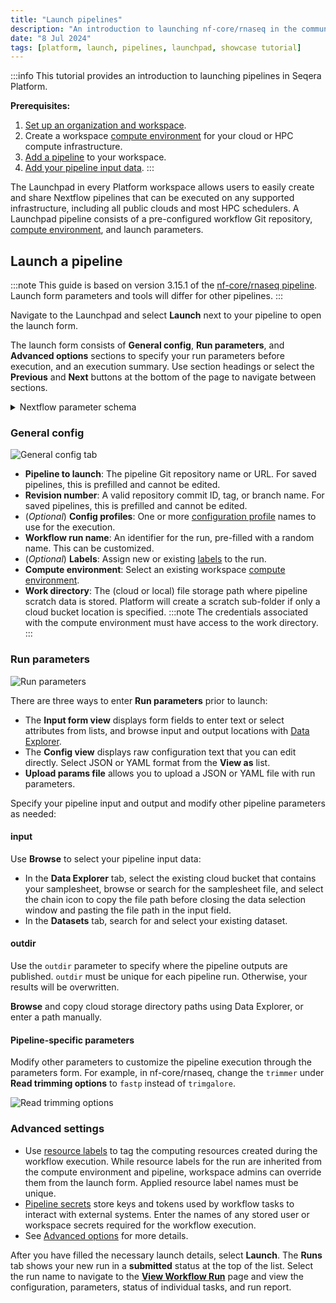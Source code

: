 ```yaml
---
title: "Launch pipelines"
description: "An introduction to launching nf-core/rnaseq in the community/showcase workspace"
date: "8 Jul 2024"
tags: [platform, launch, pipelines, launchpad, showcase tutorial]
---
```



:::info
This tutorial provides an introduction to launching pipelines in Seqera Platform.

**Prerequisites:**
1. [Set up an organization and workspace](../workspace-setup.mdx).
1. Create a workspace [compute environment](../../compute-envs/overview.mdx) for your cloud or HPC compute infrastructure.
1. [Add a pipeline](./add-pipelines.mdx) to your workspace.
1. [Add your pipeline input data](./add-data.mdx).
:::

The Launchpad in every Platform workspace allows users to easily create and share Nextflow pipelines that can be executed on any supported infrastructure, including all public clouds and most HPC schedulers. A Launchpad pipeline consists of a pre-configured workflow Git repository, [compute environment](../../compute-envs/overview.mdx), and launch parameters.

## Launch a pipeline

:::note
This guide is based on version 3.15.1 of the [nf-core/rnaseq pipeline](https://github.com/nf-core/rnaseq). Launch form parameters and tools will differ for other pipelines. 
:::

Navigate to the Launchpad and select **Launch** next to your pipeline to open the launch form.

The launch form consists of **General config**, **Run parameters**, and **Advanced options** sections to specify your run parameters before execution, and an execution summary. Use section headings or select the **Previous** and **Next** buttons at the bottom of the page to navigate between sections. 

<details>
  <summary>Nextflow parameter schema</summary>

  The launch form lets you configure the pipeline execution. The pipeline parameters in this form are rendered from a [pipeline schema](../../pipeline-schema/overview.mdx) file in the root of the pipeline Git repository. `nextflow_schema.json` is a simple JSON-based schema describing pipeline parameters for pipeline developers to easily adapt their in-house Nextflow pipelines to be executed in Platform.

  :::tip
  See [Best Practices for Deploying Pipelines with the Seqera Platform](https://seqera.io/blog/best-practices-for-deploying-pipelines-with-seqera-platform/) to learn how to build the parameter schema for any Nextflow pipeline automatically with tooling maintained by the nf-core community. 
  :::

</details>

### General config 

![General config tab](../_images/launch-form-2.gif)

- **Pipeline to launch**: The pipeline Git repository name or URL. For saved pipelines, this is prefilled and cannot be edited.
- **Revision number**: A valid repository commit ID, tag, or branch name. For saved pipelines, this is prefilled and cannot be edited.
- (*Optional*) **Config profiles**: One or more [configuration profile](https://www.nextflow.io/docs/latest/config.html#config-profiles) names to use for the execution. 
- **Workflow run name**: An identifier for the run, pre-filled with a random name. This can be customized.
- (*Optional*) **Labels**: Assign new or existing [labels](../../labels/overview.mdx) to the run.
- **Compute environment**: Select an existing workspace [compute environment](../../compute-envs/overview.mdx). 
- **Work directory**: The (cloud or local) file storage path where pipeline scratch data is stored. Platform will create a scratch sub-folder if only a cloud bucket location is specified.
  :::note
  The credentials associated with the compute environment must have access to the work directory.
  :::

### Run parameters 

![Run parameters](../_images/launch-form-3.gif)

There are three ways to enter **Run parameters** prior to launch:

- The **Input form view** displays form fields to enter text or select attributes from lists, and browse input and output locations with [Data Explorer](../../data/data-explorer.mdx).
- The **Config view** displays raw configuration text that you can edit directly. Select JSON or YAML format from the **View as** list.
- **Upload params file** allows you to upload a JSON or YAML file with run parameters.

Specify your pipeline input and output and modify other pipeline parameters as needed:

#### input

Use **Browse** to select your pipeline input data: 

- In the **Data Explorer** tab, select the existing cloud bucket that contains your samplesheet, browse or search for the samplesheet file, and select the chain icon to copy the file path before closing the data selection window and pasting the file path in the input field.
- In the **Datasets** tab, search for and select your existing dataset.

#### outdir

Use the `outdir` parameter to specify where the pipeline outputs are published. `outdir` must be unique for each pipeline run. Otherwise, your results will be overwritten. 

**Browse** and copy cloud storage directory paths using Data Explorer, or enter a path manually.

#### Pipeline-specific parameters

Modify other parameters to customize the pipeline execution through the parameters form. For example, in nf-core/rnaseq, change the `trimmer` under **Read trimming options** to `fastp` instead of `trimgalore`.

![Read trimming options](./assets/trimmer-settings.png)

### Advanced settings 

- Use [resource labels](../../resource-labels/overview.mdx) to tag the computing resources created during the workflow execution. While resource labels for the run are inherited from the compute environment and pipeline, workspace admins can override them from the launch form. Applied resource label names must be unique. 
- [Pipeline secrets](../../secrets/overview.mdx) store keys and tokens used by workflow tasks to interact with external systems. Enter the names of any stored user or workspace secrets required for the workflow execution.
- See [Advanced options](../../launch/advanced.mdx) for more details.

After you have filled the necessary launch details, select **Launch**. The **Runs** tab shows your new run in a **submitted** status at the top of the list. Select the run name to navigate to the [**View Workflow Run**](../../monitoring/overview.mdx) page and view the configuration, parameters, status of individual tasks, and run report.